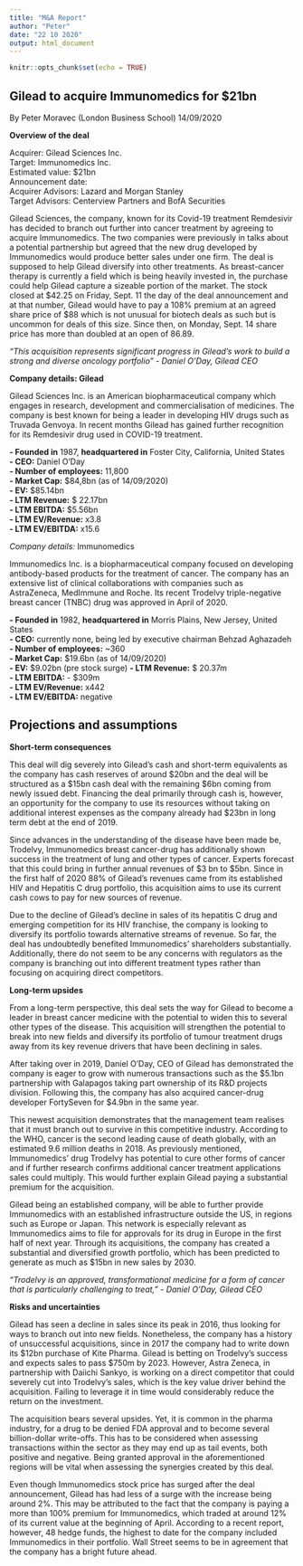 ```yaml
---
title: "M&A Report"
author: "Peter"
date: "22 10 2020"
output: html_document
---
```


```r
knitr::opts_chunk$set(echo = TRUE)
```


## Gilead to acquire Immunomedics for $21bn  

By Peter Moravec (London Business School) 14/09/2020  

**Overview of the deal**

Acquirer: Gilead Sciences Inc.\
Target: Immunomedics Inc. \
Estimated value: $21bn \
Announcement date: \
Acquirer Advisors: Lazard and Morgan Stanley \
Target Advisors: Centerview Partners and BofA Securities

Gilead Sciences, the company, known for its Covid-19 treatment Remdesivir has decided to branch out further into cancer treatment by agreeing to acquire Immunomedics. The two companies were previously in talks about a potential partnership but agreed that the new drug developed by Immunomedics would produce better sales under one firm. The deal is supposed to help Gilead diversify into other treatments. As breast-cancer therapy is currently a field which is being heavily invested in, the purchase could help Gilead capture a sizeable portion of the market. The stock closed at $42.25 on Friday, Sept. 11 the day of the deal announcement and at that number, Gilead would have to pay a 108% premium at an agreed share price of $88 which is not unusual for biotech deals as such but is uncommon for deals of this size. Since then, on Monday, Sept. 14 share price has more than doubled at an open of 86.89.  

*“This acquisition represents significant progress in Gilead’s work to build a strong and diverse oncology portfolio” - Daniel O’Day, Gilead CEO*  

**Company details: Gilead**  

Gilead Sciences Inc. is an American biopharmaceutical company which engages in research, development and commercialisation of medicines. The company is best known for being a leader in developing HIV drugs such as Truvada Genvoya. In recent months Gilead has gained further recognition for its Remdesivir drug used in COVID-19 treatment.  

**- Founded in** 1987, **headquartered in** Foster City, California, United States  \
**- CEO:** Daniel O'Day \
**- Number of employees:** 11,800 \
**- Market Cap:** $84,8bn (as of 14/09/2020)\
**- EV:** $85.14bn\
**- LTM Revenue:** $ 22.17bn\
**- LTM EBITDA:** $5.56bn \
**- LTM EV/Revenue:** x3.8\
**- LTM EV/EBITDA:** x15.6\

*Company details:* Immunomedics\

Immunomedics Inc. is a biopharmaceutical company focused on developing antibody-based products for the treatment of cancer. The company has an extensive list of clinical collaborations with companies such as AstraZeneca, MedImmune and Roche. Its recent Trodelvy triple-negative breast cancer (TNBC) drug was approved in April of 2020.\

**- Founded in** 1982, **headquartered in** Morris Plains, New Jersey, United States\
**- CEO:** currently none, being led by executive chairman Behzad Aghazadeh\
**- Number of employees:** ~360 \
**- Market Cap:** $19.6bn (as of 14/09/2020)\
**- EV:** $9.02bn (pre stock surge)
**- LTM Revenue:** $ 20.37m\
**- LTM EBITDA:** - $309m\
**- LTM EV/Revenue:** x442\
**- LTM EV/EBITDA:** negative\

## Projections and assumptions\

**Short-term consequences** \

This deal will dig severely into Gilead’s cash and short-term equivalents as the company has cash reserves of around $20bn and the deal will be structured as a $15bn cash deal with the remaining $6bn coming from newly issued debt. Financing the deal primarily through cash is, however, an opportunity for the company to use its resources without taking on additional interest expenses as the company already had $23bn in long term debt at the end of 2019.\

Since advances in the understanding of the disease have been made be, Trodelvy, Immunomedics breast cancer-drug has additionally shown success in the treatment of lung and other types of cancer. Experts forecast that this could bring in further annual revenues of $3 bn to $5bn. Since in the first half of 2020 88% of Gilead’s revenues came from its established HIV and Hepatitis C drug portfolio, this acquisition aims to use its current cash cows to pay for new sources of revenue.\

Due to the decline of Gilead’s decline in sales of its hepatitis C drug and emerging competition for its HIV franchise, the company is looking to diversify its portfolio towards alternative streams of revenue. So far, the deal has undoubtedly benefited Immunomedics’ shareholders substantially. Additionally, there do not seem to be any concerns with regulators as the company is branching out into different treatment types rather than focusing on acquiring direct competitors. \

**Long-term upsides** \

From a long-term perspective, this deal sets the way for Gilead to become a leader in breast cancer medicine with the potential to widen this to several other types of the disease. This acquisition will strengthen the potential to break into new fields and diversify its portfolio of tumour treatment drugs away from its key revenue drivers that have been declining in sales.\

After taking over in 2019, Daniel O'Day, CEO of Gilead has demonstrated the company is eager to grow with numerous transactions such as the $5.1bn partnership with Galapagos taking part ownership of its R&D projects division. Following this, the company has also acquired cancer-drug developer FortySeven for $4.9bn in the same year.\

This newest acquisition demonstrates that the management team realises that it must branch out to survive in this competitive industry. According to the WHO, cancer is the second leading cause of death globally, with an estimated 9.6 million deaths in 2018. As previously mentioned, Immunomedics' drug Trodelvy has potential to cure other forms of cancer and if further research confirms additional cancer treatment applications sales could multiply. This would further explain Gilead paying a substantial premium for the acquisition.\

Gilead being an established company, will be able to further provide Immunomedics with an established infrastructure outside the US, in regions such as Europe or Japan. This network is especially relevant as Immunomedics aims to file for approvals for its drug in Europe in the first half of next year. Through its acquisitions, the company has created a substantial and diversified growth portfolio, which has been predicted to generate as much as $15bn in new sales by 2030.\

*“Trodelvy is an approved, transformational medicine for a form of cancer that is particularly challenging to treat,” - Daniel O’Day, Gilead CEO*\

**Risks and uncertainties**\

Gilead has seen a decline in sales since its peak in 2016, thus looking for ways to branch out into new fields. Nonetheless, the company has a history of unsuccessful acquisitions, since in 2017 the company had to write down its $12bn purchase of Kite Pharma. Gilead is betting on Trodelvy’s success and expects sales to pass $750m by 2023. However, Astra Zeneca, in partnership with Daiichi Sankyo, is working on a direct competitor that could severely cut into Trodelvy’s sales, which is the key value driver behind the acquisition. Failing to leverage it in time would considerably reduce the return on the investment.\

The acquisition bears several upsides. Yet, it is common in the pharma industry, for a drug to be denied FDA approval and to become several billion-dollar write-offs. This has to be considered when assessing transactions within the sector as they may end up as tail events, both positive and negative. Being granted approval in the aforementioned regions will be vital when assessing the synergies created by this deal.\

Even though Immunomedics stock price has surged after the deal announcement, Gilead has had less of a surge with the increase being around 2%. This may be attributed to the fact that the company is paying a more than 100% premium for Immunomedics, which traded at around 12% of its current value at the beginning of April. According to a recent report, however, 48 hedge funds, the highest to date for the company included Immunomedics in their portfolio. Wall Street seems to be in agreement that the company has a bright future ahead.

